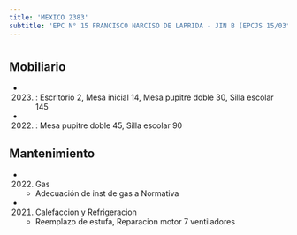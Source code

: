 ```yaml
---
title: 'MEXICO 2383'
subtitle: 'EPC N° 15 FRANCISCO NARCISO DE LAPRIDA - JIN B (EPCJS 15/03°) - CENS N° 50'
---
```


#


## Mobiliario

*  (2023) : Escritorio 2, Mesa inicial 14, Mesa pupitre doble 30, Silla escolar 145 

*  (2022) : Mesa pupitre doble 45, Silla escolar 90 





## Mantenimiento

*  (2022) Gas 
    + Adecuación de inst de gas a Normativa

*  (2021) Calefaccion y Refrigeracion 
    + Reemplazo de estufa, Reparacion  motor 7 ventiladores



